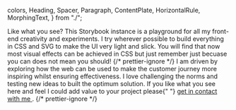   colors,
  Heading,
  Spacer,
  Paragraph,
  ContentPlate,
  HorizontalRule,
  MorphingText,
} from "./";

<Meta title="Alasdair Macrae Design" />

<DesignLanding />
<Spacer multiplier={4} />
<HorizontalRule />
<ContentPlate flameColor={colors.greenGrass}>
  <Heading level="h2">Like what you see?</Heading>
  <Paragraph>
    This Storybook instance is a playground for all my front-end creativity and
    experiments. I try wherever possible to build everything in CSS and SVG to
    make the UI very light and slick. You will find that now most visual effects
    can be achieved in CSS but just remember just becuase you can does not mean
    you should!
  </Paragraph>
</ContentPlate>
<HorizontalRule />
<MorphingText values={["developing", "with", "style"]} />
{/* prettier-ignore */}
<Paragraph>I am driven by exploring how the web can be used to make the customer journey more inspiring whilst ensuring effectiveness. I love challenging the norms and testing new ideas to built the optimum solution.</Paragraph>
<Paragraph>
  If you like what you see here and feel I could add value to your project
  please{" "}
  <a href="https://www.alasdairmacrae.co.uk/#contact" target="_blank">
    get in contact with me
  </a>
  .
</Paragraph>
{/* prettier-ignore */}
